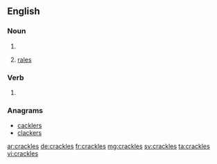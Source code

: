==English==

===Noun===
{{head|en|plural}}

# {{plural of|crackle|lang=en}}
# {{context|medicine|plurae tantum|lung sounds|lang=en}} [[rales]]

===Verb===
{{head|en}}

# {{en-third-person singular of|crackle}}

===Anagrams===
* [[cacklers#English|cacklers]]
* [[clackers#English|clackers]]

[[ar:crackles]]
[[de:crackles]]
[[fr:crackles]]
[[mg:crackles]]
[[sv:crackles]]
[[ta:crackles]]
[[vi:crackles]]